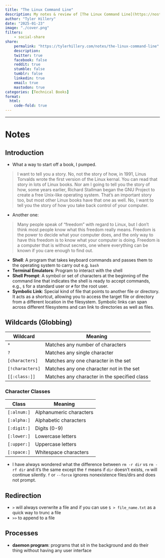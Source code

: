 ```yaml
---
title: "The Linux Command Line"
description: My notes & review of [The Linux Command Line](https://nostarch.com/tlcl2) by William Shotts 
author: "Tyler Hillery"
date: "2025-01-23"
image: "./cover.png"
filters:
    - social-share
share:
    permalink: "https://tylerhillery.com/notes/the-linux-command-line"
    description:
    twitter: true
    facebook: false
    reddit: true
    stumble: false
    tumblr: false
    linkedin: true
    email: true
    mastodon: true
categories: [Technical Books]
format:
  html:
    code-fold: true
---
```


------------------------------------------------------------------------

# Notes

## Introduction 

- What a way to start off a book, I pumped.

> I want to tell you a story. No, not the story of how, in 1991, Linus Torvalds wrote the first version of the Linux kernal. You can read that story in lots of Linux books. Nor am I going to tell you the story of how, some years earlier, Richard Stallman began the GNU Project to create a free Unix-like operating system. That's an important story too, but most other Linux books have that one as well. No, I want to tell you the story of how you take back control of your computer.

- Another one:

> Many people speak of "freedom" with regard to Linux, but I don't think most people know what this freedom really means. Freedom is the power to decide what your computer does, and the only way to have this freedom is to know what your computer is doing. Freedom is a computer that is without secrets, one where everything can be known if you care enough to find out.

- **Shell**: A program that takes keyboard commands and passes them to the operating system to carry out e.g. `bash`
- **Terminal Emulators**: Program to interact with the shell
- **Shell Prompt**: A symbol or set of characters at the beginning of the command line that indicates the shell is ready to accept commands, e.g., `$` for a standard user or `#` for the root user.
- **Symbolic Link**: Special kind of file that points to another file or directory. It acts as a shortcut, allowing you to access the target file or directory from a different location in the filesystem. Symbolic links can span across different filesystems and can link to directories as well as files.

## Wildcards (Globbing)

| Wildcard       | Meaning                                      |
|----------------|----------------------------------------------|
| `*`            | Matches any number of characters             |
| `?`            | Matches any single character                 |
| `[characters]` | Matches any one character in the set         |
| `[!characters]`| Matches any one character not in the set     |
| `[[:class:]]`  | Matches any character in the specified class |

### Character Classes

| Class        | Meaning                                      |
|--------------|----------------------------------------------|
| `[:alnum:]`  | Alphanumeric characters                      |
| `[:alpha:]`  | Alphabetic characters                        |
| `[:digit:]`  | Digits (0-9)                                 |
| `[:lower:]`  | Lowercase letters                            |
| `[:upper:]`  | Uppercase letters                            |
| `[:space:]`  | Whitespace characters                        |

- I have always wondered what the difference between `rm -r dir` vs `rm -rf dir` and it's the same except the `f` means if `dir` doesn't exists, `rm` will continue silently. `f` or `--force` ignores nonexistence files/dirs and does not prompt.

## Redirection

- `>` will always overwrite a file and if you can use `$ > file_name.txt` as a quick way to trunc a file
- `>>` to append to a file

## Processes

- **daemon program**: programs that sit in the background and do their thing without having any user interface